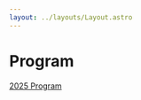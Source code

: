 ```yaml
---
layout: ../layouts/Layout.astro
---
```


# Program

[2025 Program](https://docs.google.com/document/d/1cKvGu-PyGNoSuzEfGIkt8DEKnp0S06kPQYiCzQeVWXE/)

